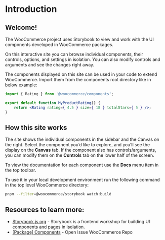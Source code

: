 # Introduction

## Welcome!

The WooCommerce project uses Storybook to view and work with the UI components developed in WooCommerce packages.

On this interactive site you can browse individual components, their controls, options, and settings in isolation. You can also modify controls and arguments and see the changes right away.

The components displayed on this site can be used in your code to extend WooCommerce.
Import them from the components root directory like in below example:

```jsx
import { Rating } from '@woocommerce/components';

export default function MyProductRating() {
	return <Rating rating={ 4.5 } size={ 18 } totalStars={ 5 } />;
}
```

## How this site works

The site shows the individual components in the sidebar and the Canvas on the right. Select the component you’d like to explore, and you’ll see the display on the **Canvas** tab. If the component also has controls/arguments, you can modify them on the **Controls** tab on the lower half of the screen.

To view the documentation for each component use the **Docs** menu item in the top toolbar.

To use it in your local development environment run the following command in the top level WooCommerce directory:

```bash
pnpm --filter=@woocommerce/storybook watch:build
```

## Resources to learn more:

-   [Storybook.js.org](https://storybook.js.org/) - Storybook is a frontend workshop for building UI components and pages in isolation.
-   [[Package] Components](https://github.com/woocommerce/woocommerce/issues?q=is%3Aissue%20state%3Aopen%20label%3A%22package%3A%20%40woocommerce%2Fcomponents%22) - Open Issue WooCommerce Repo
